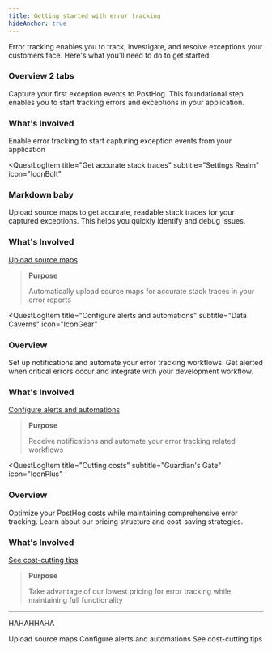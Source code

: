 ```yaml
---
title: Getting started with error tracking
hideAnchor: true
---
```



Error tracking enables you to track, investigate, and resolve exceptions your customers face. Here's what you'll need to do to get started:

<QuestLog>
<QuestLogItem 
    title="Capture your first exception"
    subtitle="Code Sanctuary"
    icon="IconBox"
>

  ### Overview 2 tabs

  Capture your first exception events to PostHog. This foundational step enables you to start tracking errors and exceptions in your application.

  ### What's Involved
  <InstallationPlatforms />

  <CalloutBox type="info" icon="IconInfo" title="Purpose">
    Enable error tracking to start capturing exception events from your application
  </CalloutBox>

</QuestLogItem>

<QuestLogItem 
  title="Get accurate stack traces"
  subtitle="Settings Realm"
  icon="IconBolt"
>

### Markdown baby

Upload source maps to get accurate, readable stack traces for your captured exceptions. This helps you quickly identify and debug issues.

### What's Involved

[Upload source maps](#upload-source-maps)

> **Purpose**
> 
> Automatically upload source maps for accurate stack traces in your error reports

</QuestLogItem>

<QuestLogItem 
  title="Configure alerts and automations"
  subtitle="Data Caverns"
  icon="IconGear"
>

### Overview

Set up notifications and automate your error tracking workflows. Get alerted when critical errors occur and integrate with your development workflow.

### What's Involved

[Configure alerts and automations](#configure-alerts)

> **Purpose**
> 
> Receive notifications and automate your error tracking related workflows

</QuestLogItem>

<QuestLogItem 
  title="Cutting costs"
  subtitle="Guardian's Gate"
  icon="IconPlus"
>

### Overview

Optimize your PostHog costs while maintaining comprehensive error tracking. Learn about our pricing structure and cost-saving strategies.

### What's Involved

[See cost-cutting tips](#cutting-costs)

> **Purpose**
> 
> Take advantage of our lowest pricing for error tracking while maintaining full functionality

</QuestLogItem>
</QuestLog>


---

HAHAHHAHA

<Steps>
<Step title="Capture your first exception" badge="required" subtitle="Your goal in this step: Capture your first exception events to PostHog.">
  <InstallationPlatforms />        
</Step>
<Step title="Get accurate stack traces" badge="optional" subtitle="Your goal in this step: automatically upload source maps for your captured stack traces.">
  <CallToAction type="primary" to="#upload-source-maps">
    Upload source maps
  </CallToAction>
</Step>
<Step title="Configure alerts and automations" badge="optional" subtitle="Your goal in this step: Receive notifications and automate your error tracking related workflows.">
  <CallToAction type="primary" to="#configure-alerts">
    Configure alerts and automations
  </CallToAction>
</Step>
<Step title="Cutting costs" badge="optional" subtitle="Your goal in this step: We try to have the lowest pricing for every product. Here's how you can take advantage of our pricing.">
  <CallToAction type="primary" to="#cutting-costs">
    See cost-cutting tips
  </CallToAction>
</Step>
</Steps>